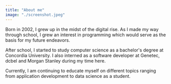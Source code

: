 ```yaml
---
title: "About me"
image: "./screenshot.jpeg"
---
```



Born in 2002, I grew up in the midst of the digital rise. As I made my
way through school, I grew an interest in programming which would
serve as the basis for my future endeavors.

After school, I started to study <Underlining highlight>computer science as a bachelor's degree</Underlining> at Concordia University. I also
interned as a software developer at Genetec, dcbel and Morgan Stanley during my time here.

Currently, I am continuing to educate myself on different topics ranging from <Underlining highlight>application development to data science</Underlining> as a student.
